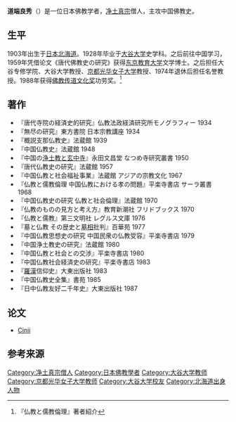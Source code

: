 '''道端良秀'''（{{bd|1903年||?||}}）是一位日本佛教学者，[[净土真宗|净土真宗]]僧人，主攻中国佛教史。

==生平==
1903年出生于[[日本|日本]][[北海道|北海道]]。1928年毕业于[[大谷大学|大谷大学]]史学科。之后前往中国学习，1959年凭借论文《唐代佛教史の研究》获得[[东京教育大学|东京教育大学]]文学博士。之后担任大谷专修学院、大谷大学教授、[[京都光华女子大学|京都光华女子大学]]教授、1974年退休后担任名誉教授。1988年获得[[佛教传道文化奖|佛教传道文化奖]]功劳奖。<ref>『仏教と儒教倫理』著者紹介</ref>

==著作==
*『唐代寺院の経済史的研究』仏教法政経済研究所モノグラフィー 1934
*『無尽の研究』東方書院 日本宗教講座 1934
*『概説支那仏教史』法蔵館 1939
*『中国仏教史』法蔵館 1948 
*『中国の[[浄土教|浄土教]]と[[玄中寺|玄中寺]]』永田文昌堂 なつめ寺研究叢書 1950
*『唐代仏教史の研究』法蔵館 1957
*『中国仏教と社会福祉事業』法蔵館 アジアの宗教文化 1967
*『仏教と儒教倫理 中国仏教における孝の問題』平楽寺書店 サーラ叢書　1968
*『中国仏教史の研究 仏教と社会倫理』法蔵館 1970
*『仏教のものの見方と考え方』教育新潮社 フリドブックス 1970
*『仏教と儒教』第三文明社 レグルス文庫 1976
*『墓と仏教 その歴史と[[墓相|墓相]]批判』百華苑 1977
*『中国仏教思想史の研究 中国民衆の仏教受容』平楽寺書店 1979
*『中国浄土教史の研究』法蔵館 1980
*『中国仏教と社会との交渉』平楽寺書店 1980
*『中国仏教社会経済史の研究』平楽寺書店 1983
*『[[羅漢|羅漢]]信仰史』大東出版社 1983
*『中国仏教史全集』書苑 1985
*『日中仏教友好二千年史』大東出版社 1987

==论文==
*[http://ci.nii.ac.jp/search?q=%E9%81%93%E7%AB%AF%E8%89%AF%E7%A7%80+&range=0&nrid=&count=100&sortorder=2&type=1 Cinii]

== 参考来源==
{{reflist}}

{{DEFAULTSORT:Michihatari Yoshiyu }}
[[Category:净土真宗僧人|Category:净土真宗僧人]]
[[Category:日本佛教學者|Category:日本佛教學者]]
[[Category:大谷大学教师|Category:大谷大学教师]]
[[Category:京都光华女子大学教师|Category:京都光华女子大学教师]]
[[Category:大谷大学校友|Category:大谷大学校友]]
[[Category:北海道出身人物|Category:北海道出身人物]]